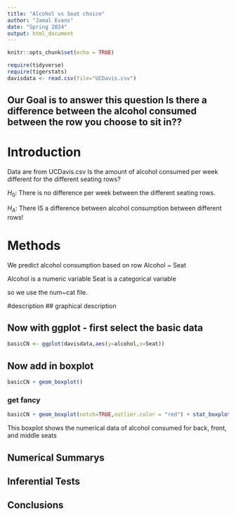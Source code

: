 ```yaml
---
title: "Alcohol vs Seat choice"
author: "Jamal Evans"
date: "Spring 2024"
output: html_document
---
```


```r
knitr::opts_chunk$set(echo = TRUE)
```

```r
require(tidyverse)
require(tigerstats)
davisdata <- read.csv(file="UCDavis.csv")
```
## Our Goal is to answer this question Is there a difference between the alcohol consumed between the row you choose to sit in??

# Introduction

Data are from UCDavis.csv
Is the amount of alcohol consumed per week different for the different seating rows?

$H_0$: There is no difference per week between the different seating rows.

$H_A$: There IS a difference between alcohol consumption between different rows!

# Methods

We predict alcohol consumption based on row
Alcohol ~ Seat

Alcohol is a numeric variable
Seat is a categorical variable

so we use the num~cat file.

#description
## graphical description


## Now with ggplot - first select the basic data

```r
basicCN <- ggplot(davisdata,aes(y=alcohol,x=Seat))
```
## Now add in boxplot

```r
basicCN + geom_boxplot()
```
  
  
### get fancy  

```r
basicCN + geom_boxplot(notch=TRUE,outlier.color = "red") + stat_boxplot(geom ='errorbar') + labs(title="Fancy notch boxplot \n with 2 lines")
```
 
 This boxplot shows the numerical data of alcohol consumed for back, front, and middle seats
 
## Numerical Summarys 



## Inferential Tests



## Conclusions


